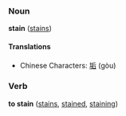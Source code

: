 ===Noun===
'''stain''' ([[stains]])

====Translations====
*Chinese Characters: [[垢]] (gòu)

===Verb===
'''to stain''' ([[stains]], [[stained]], [[staining]])